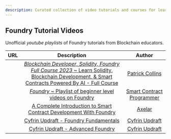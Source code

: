 ```yaml
---
description: Curated collection of video tutorials and courses for learning Foundry from blockchain educators and developers.
---
```


## Foundry Tutorial Videos

Unofficial _youtube playlists_ of Foundry tutorials from Blockchain educators.

|                                                                                       URL                                                                                        |                                                                                                                        Description                                                                                                                        |                                                  Author                                                  |
| :------------------------------------------------------------------------------------------------------------------------------------------------------------------------------: | :-------------------------------------------------------------------------------------------------------------------------------------------------------------------------------------------------------------------------------------------------------: | :------------------------------------------------------------------------------------------------------: |
|   <a href="https://www.youtube.com/playlist?list=PL4Rj_WH6yLgWe7TxankiqkrkVKXIwOP42" target="_blank"><img src="https://i.ytimg.com/vi/umepbfKp5rI/hq720.jpg" alt=""></img></a>   | <a href="https://www.youtube.com/playlist?list=PL4Rj_WH6yLgWe7TxankiqkrkVKXIwOP42" target="_blank">_Blockchain Developer, Solidity, Foundry Full Course 2023_ ~ Learn Solidity, Blockchain Development, & Smart Contracts Powered By AI - Full Course</a> |           <a href="https://www.youtube.com/@PatrickAlphaC" target="_blank">Patrick Collins</a>           |
|     <a href="https://youtube.com/playlist?list=PLO5VPQH6OWdUrKEWPF07CSuVm3T99DQki" target="_blank"><img src="https://i.ytimg.com/vi/tgs5q-GJmg4/hq720.jpg" alt=""></img></a>     |                                                <a href="https://youtube.com/playlist?list=PLO5VPQH6OWdUrKEWPF07CSuVm3T99DQki" target="_blank">_Foundry_ ~ Playlist of beginner level videos on Foundry</a>                                                | <a href="https://www.youtube.com/@smartcontractprogrammer" target="_blank">Smart Contract Programmer</a> |
|             <a href="https://www.youtube.com/watch?v=hOB1Yiuxojk" target="_blank"><img src="https://i.ytimg.com/vi/hOB1Yiuxojk/maxresdefault.jpg" alt=""></img></a>              |                                                       <a href="https://www.youtube.com/watch?v=hOB1Yiuxojk" target="_blank">A Complete Introduction to Smart Contract Development With Foundry</a>                                                        |               <a href="https://www.youtube.com/@axelar-network" target="_blank">Axelar</a>               |
|    <a href="https://updraft.cyfrin.io/courses/foundry" target="_blank"><img src="https://cyfrin-updraft-cms-main.imgix.net/assets/preview_images/f101.png" alt=""></img></a>     |                                                                       <a href="https://updraft.cyfrin.io/courses/foundry" target="_blank">Cyfrin Updraft - Foundry Fundamentals</a>                                                                       |                         <a href="https://updraft.cyfrin.io/">Cyfrin Updraft</a>                          |
| <a href="https://updraft.cyfrin.io/courses/advanced-foundry" target="_blank"><img src="https://cyfrin-updraft-cms-main.imgix.net/assets/preview_images/af.png" alt=""></img></a> |                                                                    <a href="https://updraft.cyfrin.io/courses/advanced-foundry" target="_blank">Cyfrin Updraft - Advanced Foundry</a>                                                                     |                         <a href="https://updraft.cyfrin.io/">Cyfrin Updraft</a>                          |
